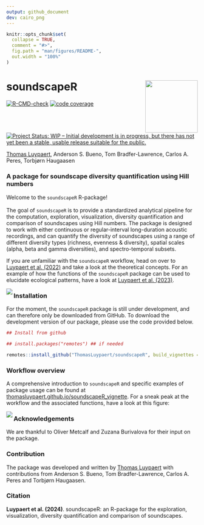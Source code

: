 ```yaml
---
output: github_document
dev: cairo_png
---
```


<!-- README.md is generated from README.Rmd. Please edit that file -->

```r
knitr::opts_chunk$set(
  collapse = TRUE,
  comment = "#>",
  fig.path = "man/figures/README-",
  out.width = "100%"
)
```



# soundscapeR <img src="man/figures/soundscaper_hexsticker.png" align="right" height="138.5"/>

<!-- badges: start -->
[![R-CMD-check](https://github.com/ThomasLuypaert/soundscapeR/actions/workflows/R-CMD-check.yaml/badge.svg)](https://github.com/ThomasLuypaert/soundscapeR/actions/workflows/R-CMD-check.yaml)
[![code coverage](https://codecov.io/gh/ThomasLuypaert/soundscapeR/branch/master/graph/badge.svg)](https://codecov.io/gh/ThomasLuypaert/soundscapeR)
<a href="https://www.repostatus.org/#wip"><img src="https://www.repostatus.org/badges/latest/wip.svg" alt="Project Status: WIP – Initial development is in progress, but there has not yet been a stable, usable release suitable for the public." /></a>
<!-- badges: end -->

[Thomas Luypaert](https://thomasluypaert.weebly.com/), Anderson S. Bueno, Tom Bradfer-Lawrence, Carlos A. Peres, Torbjørn Haugaasen




### A package for soundscape diversity quantification using Hill numbers 

Welcome to the `soundscapeR` R-package! \
\
The goal of `soundscapeR` is to provide a standardized analytical pipeline for the computation, exploration, visualization, diversity quantification and comparison of soundscapes using Hill numbers. The package is designed to work with either continuous or regular-interval long-duration acoustic recordings, and can quantify the diversity of soundscapes using a range of different diversity types (richness, evenness & diversity), spatial scales (alpha, beta and gamma diversities), and spectro-temporal subsets.

If you are unfamiliar with the `soundscapeR` workflow, head on over to [Luypaert et al. (2022)](https://besjournals.onlinelibrary.wiley.com/doi/full/10.1111/2041-210X.13924) and take a look at the theoretical concepts. For an example of how the functions of the `soundscapeR` package can be used to elucidate ecological patterns, have a look at [Luypaert et al. (2023)](https://www.biorxiv.org/content/10.1101/2023.02.08.527658v1). 

<img src="man/figures/soundscapeR_banner.PNG" align="left" /> 


### Installation

For the moment, the `soundscapeR` package is still under development, and can therefore only be downloaded from GitHub. To download the development version of our package, please use the code provided below. 

```r
## Install from github

## install.packages("remotes") ## if needed

remotes::install_github("ThomasLuypaert/soundscapeR", build_vignettes = TRUE)
```

### Workflow overview

A comprehensive introduction to `soundscapeR` and specific examples of package usage can be found at [thomasluypaert.github.io/soundscapeR_vignette](https://thomasluypaert.github.io/soundscapeR_vignette/). For a sneak peak at the workflow and the associated functions, have a look at this figure: 

<img src="man/figures/Plot_1_soundscapeR_workflow.png" align="left" /> 

### Acknowledgements

We are thankful to Oliver Metcalf and Zuzana Burivalova for their input on the package. 

### Contribution

The package was developed and written by [Thomas Luypaert](https://thomasluypaert.weebly.com/) with contributions from Anderson S. Bueno, Tom Bradfer-Lawrence, Carlos A. Peres and Torbjørn Haugaasen.

### Citation

**Luypaert et al. (2024)**. soundscapeR: an R-package for the exploration, visualization, diversity quantification and comparison of soundscapes. 







